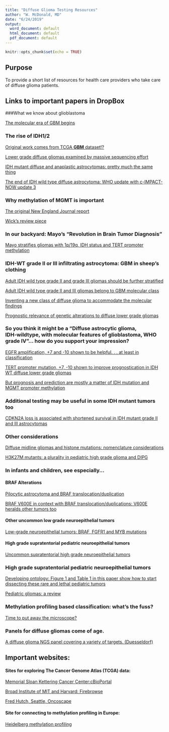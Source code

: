```yaml
---
title: "Diffuse Glioma Testing Resources"
author: "W. McDonald, MD"
date: "6/24/2019"
output:
  word_document: default
  html_document: default
  pdf_document: default
---
```


```r
knitr::opts_chunk$set(echo = TRUE)
```

## Purpose

To provide a short list of resources for health care providers who take care of diffuse glioma patients.

## Links to important papers in DropBox

###What we know about glioblastoma

[The molecular era of GBM begins](https://www.dropbox.com/s/j0g6w0l5a2kvsce/_ParsonsScience2008.pdf?dl=0)

### The rise of IDH1/2
[Original work comes from TCGA **GBM** dataset!?](https://www.dropbox.com/s/w9vnuvhse0wcujb/_YanNEJM2009.pdf?dl=0)

[Lower grade diffuse gliomas examined by massive sequencing effort](https://www.dropbox.com/s/wk0p2mhb9yol7ox/_Brat_NEJM2015.pdf?dl=0) 

[IDH mutant diffuse and anaplastic astrocytomas: pretty much the same thing](https://www.dropbox.com/s/ijmlhvj8om4cqg0/_ReussActaNP2015.pdf?dl=0)

[The end of IDH wild type diffuse astrocytoma: WHO update with c-IMPACT-NOW update 3](https://www.dropbox.com/s/u9pewa9gnxaheug/_Brat2018_Article_CIMPACT-NOWUpdate3Recommended.pdf?dl=0)  

### Why methylation of MGMT is important 
[The original New England Journal report](https://www.dropbox.com/s/paqv9ey72y3u0ih/_HegiMGMT_GBM_NEJM2005.pdf?dl=0)

[Wick's review piece](https://www.dropbox.com/s/gmhh05iuxrwafnu/_Wick2014NatRevNeurol.pdf?dl=0) 

### In our backyard: Mayo's "Revolution in Brain Tumor Diagnosis"

[Mayo stratifies gliomas with 1p/19q, IDH status and TERT promoter methylation](https://www.dropbox.com/s/chud0zwxz2l2lmc/_EckelPassowNEJM2015.pdf?dl=0)
   
### IDH-WT grade II or III infiltrating astrocytoma: GBM in sheep's clothing

[Adult IDH wild type grade II and grade III gliomas should be further stratified](https://www.dropbox.com/s/6slfkwv1d5wv40q/_AibaidulaNeuroOncol2017.pdf?dl=0)

[Adult IDH wild type grade II and III gliomas belong to GBM molecular class](https://www.dropbox.com/s/wlp06zz1l7tkbw5/_ReussActaNP2015.407.pdf?dl=0)

[Inventing a new class of diffuse glioma to accommodate the molecular findings](https://www.dropbox.com/s/u9pewa9gnxaheug/_Brat2018_Article_CIMPACT-NOWUpdate3Recommended.pdf?dl=0) 

[Prognostic relevance of genetic alterations to diffuse lower grade gliomas](https://www.dropbox.com/s/t7pjpnrrkflyd0m/_AokiNeuroOncol2018.pdf?dl=0)

### So you think it might be a "Diffuse astrocytic glioma, IDH‑wildtype, with molecular features of glioblastoma, WHO grade IV"... how do you support your impression?

[EGFR amplification, +7 and -10 shown to be helpful. . . at least in classification](https://www.dropbox.com/s/6bol1opw2kae2st/_StichelActaNP2018.pdf?dl=0)

[TERT promoter mutation, +7, -10 shown to improve prognostication in IDH WT diffuse lower grade gliomas](https://www.dropbox.com/s/mhzkyrtxi23wd87/_WijnengaActaNP2017.pdf?dl=0)

[But prognosis and prediction are mostly a matter of IDH mutation and MGMT promoter methylation](https://www.dropbox.com/s/rm5aycdeq0zj752/_Collins-2014.pdf?dl=0) 
   
### Additional testing may be useful in some IDH mutant tumors too
[CDKN2A loss is associated with shortened survival in IDH mutant grade II and III astrocytomas](https://www.dropbox.com/s/2n6p7u3qv03mncw/_ReisJNEN2015.pdf?dl=0)

### Other considerations 
[Diffuse midline gliomas and histone mutations: nomenclature considerations](https://www.dropbox.com/s/tsso7m33tb787ql/_LouisActaNP2018.pdf?dl=0)

[H3K27M mutants: a plurality in pediatric high grade glioma and DIPG](https://www.dropbox.com/s/n4h1tmdu23mchdt/_MackayCancerCell2017.pdf?dl=0)

### In infants and children, see especially...  
#### BRAF Alterations
[Pilocytic astrocytoma and BRAF translocation/duplication](https://www.dropbox.com/s/zy0sxpulkt2ciea/_JonesCancerRes2008.pdf?dl=0)

[BRAF V600E in context with BRAF translocation/duplications: V600E heralds other tumors too](https://www.dropbox.com/s/jfbzo1qdgeo90t0/_HorbinskiJNEN2013.pdf?dl=0)

#### Other uncommon low grade neuroepithelial tumors

[Low-grade neuroepithelial tumors: BRAF, FGFR1 and MYB mutations](https://www.dropbox.com/s/vxdbeewo4pmaqj6/_QaddoumiActaNP2016.pdf?dl=0)

#### High grade supratentorial pediatric neuroepithelial tumors
[Uncommon supratentorial high grade neuroepithelial tumors](https://www.dropbox.com/s/zkled131o69t933/_SturmCell2016.pdf?dl=0)

### High grade supratentorial pediatric neuroepithelial tumors
[Developing ontology: Figure 1 and Table 1 in this paper show how to start dissecting these rare and lethal pediatric tumors](https://www.dropbox.com/s/ndispmwhuobgb3t/_HwangJCO2018.pdf?dl=0)

[Pediatric gliomas: a review](https://www.dropbox.com/s/6egdn5f1iqt8a6u/_SturmJCO2017.pdf?dl=0)
   
### Methylation profiling based classification: what's the fuss?

[Time to put away the microscope?](https://www.dropbox.com/s/39cbhe7dkkac5tq/_CapperNature2018.pdf?dl=0)

### Panels for diffuse gliomas come of age.

[A diffuse glioma NGS panel covering a variety of targets. (Duesseldorf) ](https://www.dropbox.com/s/y5vlcysyysixudg/_ZacherBrainPathol2017.pdf?dl=0)

## Important websites:
#### Sites for exploring The Cancer Genome Atlas (TCGA) data:
[Memorial Sloan Kettering Cancer Center:cBioPortal](http://www.cbioportal.org)

[Broad Institute of MIT and Harvard: Firebrowse](http://firebrowse.org)

[Fred Hutch, Seattle, Oncoscape](https://oncoscape.v3.sttrcancer.org)

#### Site for connecting to methylation profiling in Europe:
[Heidelberg methylation profiling](https://www.molecularneuropathology.org/mnp)

